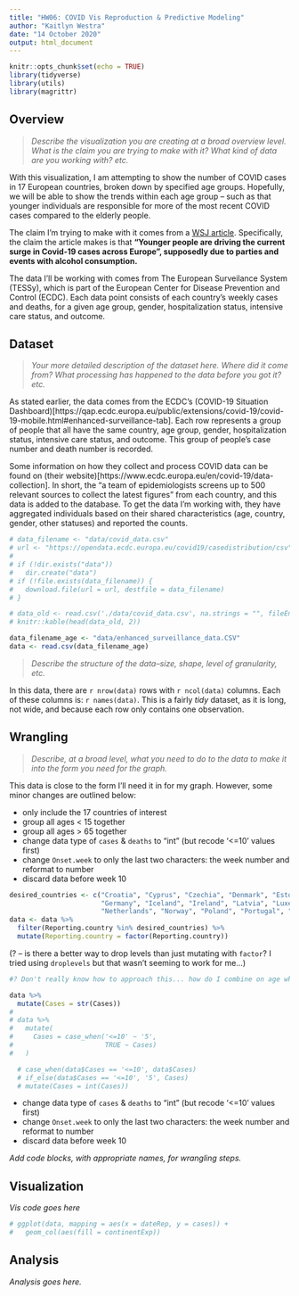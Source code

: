 ```yaml
---
title: "HW06: COVID Vis Reproduction & Predictive Modeling"
author: "Kaitlyn Westra"
date: "14 October 2020"
output: html_document
---
```


```r
knitr::opts_chunk$set(echo = TRUE)
library(tidyverse)
library(utils)
library(magrittr)
```

## Overview

> *Describe the visualization you are creating at a broad overview level. What is the claim
you are trying to make with it? What kind of data are you working with? etc.*

With this visualization, I am attempting to show the number of COVID cases in 17 European countries, broken down by specified age groups. Hopefully, we will be able to show the trends within each age group -- such as that younger individuals are responsible for more of the most recent COVID cases compared to the elderly people.

The claim I'm trying to make with it comes from a [WSJ article](
https://www.wsj.com/articles/europes-covid-fight-has-a-new-target-the-youth-11601553600). Specifically, the claim the article makes is that **"Younger people are driving the current surge in Covid-19 cases across Europe", supposedly due to parties and events with alcohol consumption.**

The data I'll be working with comes from The European Surveilance System (TESSy), which is part of the European Center for Disease Prevention and Control (ECDC). Each data point consists of each country's weekly cases and deaths, for a given age group, gender, hospitalization status, intensive care status, and outcome. 

## Dataset

> *Your more detailed description of the dataset here. Where did it come from? What processing has happened to the data before you got it? etc.*

As stated earlier, the data comes from the ECDC's (COVID-19 Situation Dashboard)[https://qap.ecdc.europa.eu/public/extensions/covid-19/covid-19-mobile.html#enhanced-surveillance-tab]. Each row represents a group of people that all have the same country, age group, gender, hospitalization status, intensive care status, and outcome. This group of people's case number and death number is recorded.

Some information on how they collect and process COVID data can be found on (their website)[https://www.ecdc.europa.eu/en/covid-19/data-collection]. In short, the "a team of epidemiologists screens up to 500 relevant sources to collect the latest figures" from each country, and this data is added to the database. To get the data I'm working with, they have aggregated individuals based on their shared characteristics (age, country, gender, other statuses) and reported the counts.

```r
# data_filename <- "data/covid_data.csv"
# url <- "https://opendata.ecdc.europa.eu/covid19/casedistribution/csv"
# 
# if (!dir.exists("data"))
#   dir.create("data")
# if (!file.exists(data_filename)) {
#   download.file(url = url, destfile = data_filename)
# }
```

```r
# data_old <- read.csv('./data/covid_data.csv', na.strings = "", fileEncoding = "UTF-8-BOM")
# knitr::kable(head(data_old, 2))
```

```r
data_filename_age <- "data/enhanced_surveillance_data.CSV"
data <- read.csv(data_filename_age)
```


> *Describe the structure of the data--size, shape, level of granularity, etc.*

In this data, there are `r nrow(data)` rows with `r ncol(data)` columns. Each of these columns is: `r names(data)`. This is a fairly *tidy* dataset, as it is long, not wide, and because each row only contains one observation.


## Wrangling

> *Describe, at a broad level, what you need to do to the data to make it into the form you need for the graph.*

This data is close to the form I'll need it in for my graph. However, some minor changes are outlined below:

- only include the 17 countries of interest  
- group all ages < 15 together  
- group all ages > 65 together  
- change data type of `cases` & `deaths` to "int" (but recode '<=10' values first)  
- change `Onset.week` to only the last two characters: the week number and reformat to number  
- discard data before week 10  

```r
desired_countries <- c("Croatia", "Cyprus", "Czechia", "Denmark", "Estonia", "Finland",
                       "Germany", "Iceland", "Ireland", "Latvia", "Luxembourg", "Malta",
                       "Netherlands", "Norway", "Poland", "Portugal", "Sweden")
data <- data %>%
  filter(Reporting.country %in% desired_countries) %>%
  mutate(Reporting.country = factor(Reporting.country))
```

(? -- is there a better way to drop levels than just mutating with `factor`? I tried using `droplevels` but that wasn't seeming to work for me...)

```r
#? Don't really know how to approach this... how do I combine on age while matching age/country/gender/hopsitalization/etc?
```

```r
data %>%
  mutate(Cases = str(Cases))
# 
# data %>%
#   mutate(
#     Cases = case_when('<=10' ~ '5',
#                       TRUE ~ Cases)
#   )

  # case_when(data$Cases == '<=10', data$Cases)
  # if_else(data$Cases == '<=10', '5', Cases)
  # mutate(Cases = int(Cases))
```


- change data type of `cases` & `deaths` to "int" (but recode '<=10' values first)  
- change `Onset.week` to only the last two characters: the week number and reformat to number  
- discard data before week 10  



*Add code blocks, with appropriate names, for wrangling steps.*

## Visualization

*Vis code goes here*

```r
# ggplot(data, mapping = aes(x = dateRep, y = cases)) +
#   geom_col(aes(fill = continentExp))
```

## Analysis

*Analysis goes here.*
